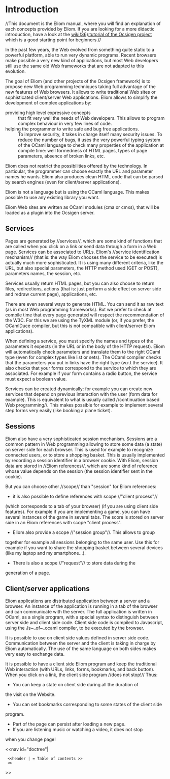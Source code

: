 =Introduction=

//This document is the Eliom manual, where you will find an explanation
of each concepts provided by Eliom.
If you are looking for a more didactic introduction,
have a look at the [[wiki(36):tutorial of the Ocsigen project]]
which is a good starting point for beginners.//

In the past few years, the Web evolved from something quite static
to a powerful platform, able to run very dynamic programs.
Recent browsers make possible a very new kind of applications,
but most Web developers still use the same old Web frameworks
that are not adapted to this evolution.

The goal of Eliom (and other projects of the Ocsigen framework)
is to propose new Web programming techniques taking full advantage of the
new features of Web browsers. It allows to write
traditional Web sites or sophisticated client/server Web applications.
Eliom allows to simplify the development of complex applications by:

; providing high level expressive concepts
: that fit very well the needs of Web developers. This allows to program complex behaviour in very few lines of code.
; helping the programmer to write safe and bug free applications.
: To improve security, it takes in charge itself many security issues. To reduce the number of bugs, it uses the very powerful typing system of the OCaml language to check many properties of the application at compile time: well formedness of HTML pages, types of page parameters, absence of broken links, etc.

Eliom does not restrict the possibilities offered by the technology.
In particular, the programmer can choose exactly the URL and parameter
names he wants. Eliom also produces clean HTML code that can be parsed
by search engines (even for client/server applications).

Eliom is not a language but is using the OCaml language.
This makes possible to use any existing library you want.

Eliom Web sites are written as OCaml modules (cma or cmxs),
that will be loaded as a plugin into the Ocsigen server.

==Services==

Pages are generated by //services//, which are some kind of functions
that are called when you click on a link or send data through a form in
a Web page. Services can be associated to URLs. Eliom's
//service identification mechanism// (that is: the way Eliom chooses the 
service to be executed) is actually much more sophisticated.
It is using many different criteria, like the URL, but also
special parameters, the HTTP method used (GET or POST),
parameters names, the session, etc.

Services usually return HTML pages, but you can also choose to return
files, redirections, actions (that is: just perform a side effect on
server side and redraw current page), applications, etc.

There are even several ways to generate HTML. You can send it as raw text
(as in most Web programming frameworks). But we prefer to check at compile
time that every page generated will respect the recommendation of the W3C.
For this we are using the TyXML module (or, if you prefer, the OCamlDuce
compiler, but this is not compatible with client/server Eliom applications).

When defining a service, you must specify the names and types of the
parameters it expects (in the URL or in the body of the HTTP request).
Eliom will automatically check parameters and translate them to the
right OCaml type (even for complex types like list or sets).
The OCaml compiler checks that the parameters you put in links have
the right type (w.r.t the service). It also checks that your forms
correspond to the service to which they are associated. For example
if your form contains a radio button, the service must expect a
boolean value.

Services can be created dynamically: for example you can create
new services that depend on previous interaction with the user
(form data for example). This is equivalent to what is usually called
//continuation based Web programming//. This makes possible for example
to implement several step forms very easily (like booking a plane ticket).

==Sessions==

Eliom also have a very sophisticated session mechanism.
Sessions are a common pattern in Web programming allowing
to store some data (a state) on server side for each browser.
This is used for example to recognize connected users,
or to store a shopping basket. This
is usually implemented by recording a session identifier in a browser cookie.
With Eliom, session data are stored in //Eliom references//, which are some
kind of reference whose value depends on the session (the session identifier
sent in the cookie).

But you can choose other //scope// than "session" for Eliom references: 
* it is also possible to define references with scope //"client process"//
(which corresponds to a tab of your browser)
(if you are using client side features). For example if you are implementing
a game, you can have several instances of the game in several tabs. The score
is stored on server side in an Eliom references with scope "client process".
* Eliom also provide a scope //"session group"//. This allows to group
together for example all sessions belonging to the same user.
Use this for example if you want to share the shopping basket
between several devices (like my laptop and my smartphone...).
* There is also a scope //"request"// to store data during the
generation of a page.


==Client/server applications==

Eliom applications are distributed application between a server and a browser.
An instance of the application is running in a tab of the browser and
can communicate with the server.
The full application is written in OCaml, as a single program,
with a special syntax to
distinguish between server side and client side code.
Client side code is compiled to Javascript, using the Js~_of~_ocaml
compiler, to be executed by the browser.

It is possible to use on client side values defined in server side code.
Communication between the server and the client is taking in charge
by Eliom automatically. The use of the same language on both sides
makes very easy to exchange data.

It is possible to have a client side Eliom program and keep the traditional
Web interaction (with URLs, links, forms, bookmarks, and back button).
When you click on a link, the client side program //does not stop!//
Thus:
* You can keep a state on client side during all the duration of
the visit on the Website.
* You can set bookmarks corresponding to some states of the client side
program.
* Part of the page can persist after loading a new page.
* If you are listening music or watching a video, it does not stop
when you change page!



<<nav id="doctree"|
  <<header | = Table of contents >>
  <<doctree>>
>>
